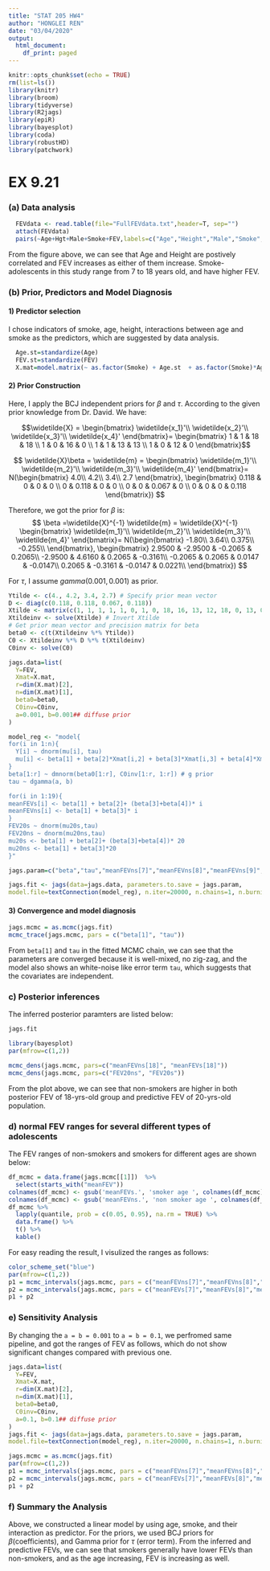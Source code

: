 ```yaml
---
title: "STAT 205 HW4"
author: "HONGLEI REN"
date: "03/04/2020"
output:
  html_document:
    df_print: paged
---
```


```r
knitr::opts_chunk$set(echo = TRUE)
rm(list=ls())
library(knitr)
library(broom)
library(tidyverse)
library(R2jags)
library(epiR)
library(bayesplot)
library(coda)
library(robustHD)
library(patchwork)
```

# EX 9.21

### (a) Data analysis
```r
  FEVdata <- read.table(file="FullFEVdata.txt",header=T, sep="") 
  attach(FEVdata)
  pairs(~Age+Hgt+Male+Smoke+FEV,labels=c("Age","Height","Male","Smoke","FEV"),data=FEVdata)
```
From the figure above, we can see that Age and Height are postively correlated and FEV increases as either of them increase. Smoke-adolescents in this study range from 7 to 18 years old, and have higher FEV.

### (b) Prior, Predictors and Model Diagnosis
#### 1) Predictor selection
I chose indicators of smoke, age, height, interactions between age and smoke as the predictors, which are suggested by data analysis.

```r
  Age.st=standardize(Age)
  FEV.st=standardize(FEV)
  X.mat=model.matrix(~ as.factor(Smoke) + Age.st  + as.factor(Smoke)*Age.st)
```
#### 2) Prior Construction
Here, I apply the BCJ independent priors for $\beta$ and $\tau$. According to the given prior knowledge from Dr. David. We have:

$$\widetilde{X} = \begin{bmatrix}
\widetilde{x_1}'\\ 
\widetilde{x_2}'\\ 
\widetilde{x_3}'\\ 
\widetilde{x_4}'
\end{bmatrix}=  \begin{bmatrix}
1 & 1 & 18 & 18  \\ 
1 & 0  & 16 & 0  \\ 
1 & 1 & 13 & 13 \\ 
1 & 0 & 12 & 0
\end{bmatrix}$$

$$
\widetilde{X}\beta = \widetilde{m} = \begin{bmatrix}
\widetilde{m_1}'\\ 
\widetilde{m_2}'\\ 
\widetilde{m_3}'\\ 
\widetilde{m_4}'
\end{bmatrix}=  N(\begin{bmatrix}
4.0\\ 
4.2\\ 
3.4\\ 
2.7
\end{bmatrix}, \begin{bmatrix}
0.118 & 0 & 0 & 0 \\ 
0 & 0.118 & 0 & 0 \\ 
0 & 0 & 0.067 & 0 \\ 
0 & 0 & 0 & 0.118
\end{bmatrix})
$$

Therefore, we got the prior for $\beta$ is:
$$
\beta =\widetilde{X}^{-1} \widetilde{m} = \widetilde{X}^{-1}  \begin{bmatrix}
\widetilde{m_1}'\\ 
\widetilde{m_2}'\\ 
\widetilde{m_3}'\\ 
\widetilde{m_4}'
\end{bmatrix}=  N(\begin{bmatrix}
-1.80\\
3.64\\
0.375\\
-0.255\\
\end{bmatrix}, \begin{bmatrix}
2.9500  & -2.9500  & -0.2065  &  0.2065\\
   -2.9500  &  4.6160   & 0.2065  & -0.3161\\
   -0.2065 &   0.2065 &   0.0147  & -0.0147\\
    0.2065 &  -0.3161 &  -0.0147  &  0.0221\\
\end{bmatrix})
$$

For $\tau$, I assume $gamma(0.001, 0.001)$ as prior.

```r
Ytilde <- c(4., 4.2, 3.4, 2.7) # Specify prior mean vector
D <- diag(c(0.118, 0.118, 0.067, 0.118)) 
Xtilde <- matrix(c(1, 1, 1, 1, 1, 0, 1, 0, 18, 16, 13, 12, 18, 0, 13, 0),4,4,byrow=F)
Xtildeinv <- solve(Xtilde) # Invert Xtilde
# Get prior mean vector and precision matrix for beta
beta0 <- c(t(Xtildeinv %*% Ytilde))
C0 <- Xtildeinv %*% D %*% t(Xtildeinv)
C0inv <- solve(C0)

jags.data=list(
  Y=FEV,
  Xmat=X.mat,
  r=dim(X.mat)[2],
  n=dim(X.mat)[1],
  beta0=beta0,
  C0inv=C0inv,
  a=0.001, b=0.001## diffuse prior
)

model_reg <- "model{
for(i in 1:n){
  Y[i] ~ dnorm(mu[i], tau)
  mu[i] <- beta[1] + beta[2]*Xmat[i,2] + beta[3]*Xmat[i,3] + beta[4]*Xmat[i,4]
}
beta[1:r] ~ dmnorm(beta0[1:r], C0inv[1:r, 1:r]) # g prior 
tau ~ dgamma(a, b)

for(i in 1:19){
meanFEVs[i] <- beta[1] + beta[2]+ (beta[3]+beta[4])* i 
meanFEVns[i] <- beta[1] + beta[3]* i
}
FEV20s ~ dnorm(mu20s,tau)
FEV20ns ~ dnorm(mu20ns,tau)
mu20s <- beta[1] + beta[2]+ (beta[3]+beta[4])* 20
mu20ns <- beta[1] + beta[3]*20 
}"

jags.param=c("beta","tau","meanFEVns[7]","meanFEVns[8]","meanFEVns[9]","meanFEVns[10]","meanFEVns[11]", "meanFEVns[12]", "meanFEVns[13]", "meanFEVns[14]", "meanFEVns[15]", "meanFEVns[16]", "meanFEVns[17]", "meanFEVns[18]", "meanFEVns[19]", "meanFEVs[7]","meanFEVs[8]","meanFEVs[9]","meanFEVs[10]","meanFEVs[11]", "meanFEVs[12]", "meanFEVs[13]", "meanFEVs[14]", "meanFEVs[15]", "meanFEVs[16]", "meanFEVs[17]", "meanFEVs[18]", "meanFEVs[19]", "FEV20s","FEV20ns") 
```
```r
jags.fit <- jags(data=jags.data, parameters.to.save = jags.param,
model.file=textConnection(model_reg), n.iter=20000, n.chains=1, n.burnin=5000, n.thin=1, DIC=T, digits=6)
```
#### 3) Convergence and model diagnosis

```r
jags.mcmc = as.mcmc(jags.fit) 
mcmc_trace(jags.mcmc, pars = c("beta[1]", "tau"))
```


From `beta[1]` and `tau` in the fitted MCMC chain, we can see that the parameters are converged because it is well-mixed, no zig-zag, and the model also shows an white-noise like error term `tau`, which suggests that the covariates are independent.

### c) Posterior inferences
The inferred posterior paramters are listed below:
```r
jags.fit
```

```r
library(bayesplot)
par(mfrow=c(1,2))

mcmc_dens(jags.mcmc, pars=c("meanFEVns[18]", "meanFEVs[18]")) 
mcmc_dens(jags.mcmc, pars=c("FEV20ns", "FEV20s")) 
```

From the plot above, we can see that non-smokers are higher in both posterior FEV of 18-yrs-old group and predictive FEV of 20-yrs-old population.

### d)  normal FEV ranges for several different types of adolescents

The FEV ranges of non-smokers and smokers for different ages are shown below:
```r
df_mcmc = data.frame(jags.mcmc[[1]])  %>% 
  select(starts_with("meanFEV"))
colnames(df_mcmc) <- gsub('meanFEVs.', 'smoker age ', colnames(df_mcmc), fixed=TRUE)
colnames(df_mcmc) <- gsub('meanFEVns.', 'non smoker age ', colnames(df_mcmc), fixed=TRUE)
df_mcmc %>% 
  lapply(quantile, prob = c(0.05, 0.95), na.rm = TRUE) %>% 
  data.frame() %>% 
  t() %>% 
  kable()
```
For easy reading the result, I visulized the ranges as follows:
```r
color_scheme_set("blue")
par(mfrow=c(1,2))
p1 = mcmc_intervals(jags.mcmc, pars = c("meanFEVns[7]","meanFEVns[8]","meanFEVns[9]","meanFEVns[10]","meanFEVns[11]", "meanFEVns[12]", "meanFEVns[13]", "meanFEVns[14]", "meanFEVns[15]", "meanFEVns[16]", "meanFEVns[17]", "meanFEVns[18]", "meanFEVns[19]"))
p2 = mcmc_intervals(jags.mcmc, pars = c("meanFEVs[7]","meanFEVs[8]","meanFEVs[9]","meanFEVs[10]","meanFEVs[11]", "meanFEVs[12]", "meanFEVs[13]", "meanFEVs[14]", "meanFEVs[15]", "meanFEVs[16]", "meanFEVs[17]", "meanFEVs[18]", "meanFEVs[19]"))
p1 + p2
```

### e) Sensitivity Analysis
By changing the `a = b = 0.001` to `a = b = 0.1`, we perfromed same pipeline, and got the ranges of FEV as follows, which do not show significant changes compared with previous one.
```r
jags.data=list(
  Y=FEV,
  Xmat=X.mat,
  r=dim(X.mat)[2],
  n=dim(X.mat)[1],
  beta0=beta0,
  C0inv=C0inv,
  a=0.1, b=0.1## diffuse prior
)
jags.fit <- jags(data=jags.data, parameters.to.save = jags.param,
model.file=textConnection(model_reg), n.iter=20000, n.chains=1, n.burnin=5000, n.thin=1, DIC=T, digits=6)

jags.mcmc = as.mcmc(jags.fit) 
par(mfrow=c(1,2))
p1 = mcmc_intervals(jags.mcmc, pars = c("meanFEVns[7]","meanFEVns[8]","meanFEVns[9]","meanFEVns[10]","meanFEVns[11]", "meanFEVns[12]", "meanFEVns[13]", "meanFEVns[14]", "meanFEVns[15]", "meanFEVns[16]", "meanFEVns[17]", "meanFEVns[18]", "meanFEVns[19]"))
p2 = mcmc_intervals(jags.mcmc, pars = c("meanFEVs[7]","meanFEVs[8]","meanFEVs[9]","meanFEVs[10]","meanFEVs[11]", "meanFEVs[12]", "meanFEVs[13]", "meanFEVs[14]", "meanFEVs[15]", "meanFEVs[16]", "meanFEVs[17]", "meanFEVs[18]", "meanFEVs[19]"))
p1 + p2
```

### f) Summary the Analysis

Above, we constructed a linear model by using age, smoke, and their interaction as predictor. For the priors, we used BCJ priors for $\beta$(coefficients), and Gamma prior for $\tau$ (error term). From the inferred and predictive FEVs, we can see that smokers generally have lower FEVs than non-smokers, and as the age increasing, FEV is increasing as well.






